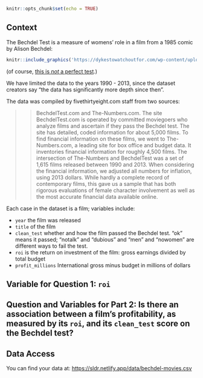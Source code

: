 

```r
knitr::opts_chunk$set(echo = TRUE)
```

## Context

The Bechdel Test is a measure of womens' role in a film from a 1985 comic by Alison Bechdel:


```r
knitr::include_graphics('https://dykestowatchoutfor.com/wp-content/uploads/2014/05/The-Rule-cleaned-up.jpg')
```

(of course, [this is *not* a perfect test](https://www.theverge.com/2017/12/22/16807424/alternatives-bechdel-test-bad-moms-lena-waithe).)

We have limited the data to the years 1990 - 2013, since the dataset creators say "the data has significantly more depth since then".

 The data was compiled by fivethirtyeight.com staff from two sources:

>> BechdelTest.com and The-Numbers.com. The site BechdelTest.com is operated by committed moviegoers who analyze films and ascertain if they pass the Bechdel test. The site has detailed, coded information for about 5,000 films. To find financial information on these films, we went to The-Numbers.com, a leading site for box office and budget data. It inventories financial information for roughly 4,500 films. The intersection of The-Numbers and BechdelTest was a set of 1,615 films released between 1990 and 2013. When considering the financial information, we adjusted all numbers for inflation, using 2013 dollars. While hardly a complete record of contemporary films, this gave us a sample that has both rigorous evaluations of female character involvement as well as the most accurate financial data available online.

Each case in the dataset is a film; variables include:

- `year` the film was released
- `title` of the film
- `clean_test` whether and how the film passed the Bechdel test. "ok" means it passed; "notalk" and "dubious" and "men" and "nowomen" are different ways to fail the test.
- `roi` is the return on investment of the film: gross earnings divided by total budget
- `profit_millions` International gross minus budget in millions of dollars


## Variable for Question 1: `roi`


## Question and Variables for Part 2: Is there an association between a film's profitability, as measured by its `roi`, and its `clean_test` score on the Bechdel test?

## Data Access

You can find your data at: <https://sldr.netlify.app/data/bechdel-movies.csv>

